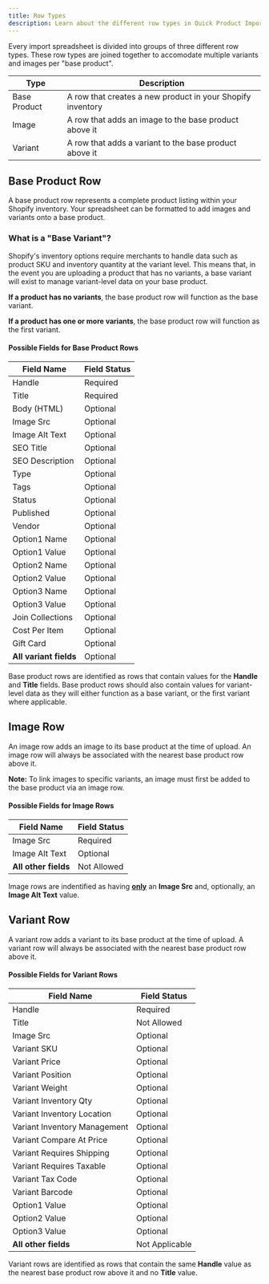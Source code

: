 ```yaml
---
title: Row Types
description: Learn about the different row types in Quick Product Import.
---
```


Every import spreadsheet is divided into groups of three different row types. These row types are joined together to accomodate multiple variants and images per "base product".

| Type         | Description                                                |
| ------------ | ---------------------------------------------------------- |
| Base Product | A row that creates a new product in your Shopify inventory |
| Image        | A row that adds an image to the base product above it      |
| Variant      | A row that adds a variant to the base product above it     |

## Base Product Row

A base product row represents a complete product listing within your Shopify inventory. Your spreadsheet can be formatted to add images and variants onto a base product.

### What is a "Base Variant"?

Shopify's inventory options require merchants to handle data such as product SKU and inventory quantity at the variant level. This means that, in the event you are uploading a product that has no variants, a base variant will exist to manage variant-level data on your base product.

**If a product has no variants**, the base product row will function as the base variant.

**If a product has one or more variants**, the base product row will function as the first variant.

#### Possible Fields for Base Product Rows

| Field Name             | Field Status |
| ---------------------- | ------------ |
| Handle                 | Required     |
| Title                  | Required     |
| Body (HTML)            | Optional     |
| Image Src              | Optional     |
| Image Alt Text         | Optional     |
| SEO Title              | Optional     |
| SEO Description        | Optional     |
| Type                   | Optional     |
| Tags                   | Optional     |
| Status                 | Optional     |
| Published              | Optional     |
| Vendor                 | Optional     |
| Option1 Name           | Optional     |
| Option1 Value          | Optional     |
| Option2 Name           | Optional     |
| Option2 Value          | Optional     |
| Option3 Name           | Optional     |
| Option3 Value          | Optional     |
| Join Collections       | Optional     |
| Cost Per Item          | Optional     |
| Gift Card              | Optional     |
| **All variant fields** | Optional     |

Base product rows are identified as rows that contain values for the **Handle** and **Title** fields. Base product rows should also contain values for variant-level data as they will either function as a base variant, or the first variant where applicable.

## Image Row

An image row adds an image to its base product at the time of upload. An image row will always be associated with the nearest base product row above it.

**Note:** To link images to specific variants, an image must first be added to the base product via an image row.

#### Possible Fields for Image Rows

| Field Name           | Field Status |
| -------------------- | ------------ |
| Image Src            | Required     |
| Image Alt Text       | Optional     |
| **All other fields** | Not Allowed  |

Image rows are indentified as having <u>**only**</u> an **Image Src** and, optionally, an **Image Alt Text** value.

## Variant Row

A variant row adds a variant to its base product at the time of upload. A variant row will always be associated with the nearest base product row above it.

#### Possible Fields for Variant Rows

| Field Name                   | Field Status   |
| ---------------------------- | -------------- |
| Handle                       | Required       |
| Title                        | Not Allowed    |
| Image Src                    | Optional       |
| Variant SKU                  | Optional       |
| Variant Price                | Optional       |
| Variant Position             | Optional       |
| Variant Weight               | Optional       |
| Variant Inventory Qty        | Optional       |
| Variant Inventory Location   | Optional       |
| Variant Inventory Management | Optional       |
| Variant Compare At Price     | Optional       |
| Variant Requires Shipping    | Optional       |
| Variant Requires Taxable     | Optional       |
| Variant Tax Code             | Optional       |
| Variant Barcode              | Optional       |
| Option1 Value                | Optional       |
| Option2 Value                | Optional       |
| Option3 Value                | Optional       |
| **All other fields**         | Not Applicable |

Variant rows are identified as rows that contain the same **Handle** value as the nearest base product row above it and no **Title** value.

